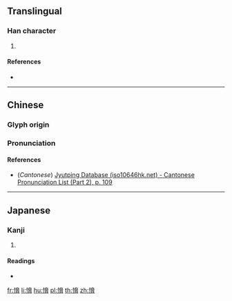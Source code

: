 ==Translingual==

===Han character===
{{Han char|rn=61|rad=心|as=10|sn=13|four=94027|canj=PKSB|ids=⿰忄脅}}

# {{defn|Han|sort=心10}}

====References====
* {{Han ref|kx=0396.360|dkj=11013|dj=0735.260|hdz=42340.020|uh=6136|ud=24886|bh=DD6A|bd=56682}}

----

==Chinese==
{{zh-forms}}

===Glyph origin===
{{Han etym}}

===Pronunciation===
{{zh-pron
|m=xié
|c=hip3
|mc=y
|oc=y
|ma=
|cat=
}}

====References====
* (''Cantonese'') [http://www.iso10646hk.net/jp/document/download.jsp Jyutping Database (iso10646hk.net) - Cantonese Pronunciation List (Part 2), p. 109]

----

==Japanese==

===Kanji===
{{ja-kanji|grade=|rs=心10}}

# {{defn|lang=ja|sort=心10}}

====Readings====
* {{ja-readings|on=[[きょう]] (kyō), [[こう]] (kō)|kun=[[おびやかす]] (obiyakasu)}}

[[fr:愶]]
[[li:愶]]
[[hu:愶]]
[[pl:愶]]
[[th:愶]]
[[zh:愶]]